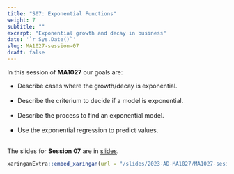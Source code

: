---
title: "S07: Exponential Functions"
weight: 7
subtitle: ""
excerpt: "Exponential growth and decay in business"
date: '`r Sys.Date()`'
slug: MA1027-session-07
draft: false
---

In this session of **MA1027** our goals are:

* Describe cases where the growth/decay is exponential. <br/><br/>
* Describe the criterium to decide if a model is exponential. <br/><br/>
* Describe the process to find an exponential model. <br/><br/>
* Use the exponential regression to predict values. <br/><br/>

The slides for **Session 07** are in [slides](/slides/2023-AD-MA1027/MA1027-sesion-07).

```{r embed-xaringan, echo=FALSE}
xaringanExtra::embed_xaringan(url = "/slides/2023-AD-MA1027/MA1027-sesion-07", ratio = "4:3")
```